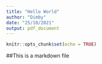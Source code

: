 ```yaml
---
title: "Hello World"
author: "Dimby"
date: "25/10/2021"
output: pdf_document
---
```


```r
knitr::opts_chunk$set(echo = TRUE)

```

##This is a markdown file

